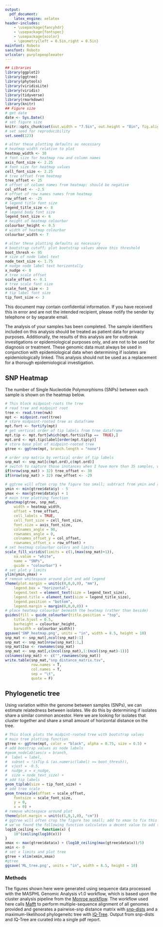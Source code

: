 ```yaml
---
output:
  pdf_document:
    latex_engine: xelatex
header-includes:
    - \usepackage{fancyhdr}
    - \usepackage{fontspec}
    - \usepackage{xcolor}
    - \geometry{left = 0.5in,right = 0.5in}
mainfont: Roboto
sansfont: Roboto
urlcolor: purplepeopleeater
---
```

<!-- define color and adjust lengths for header and footer-->
\definecolor{purplepeopleeater}{RGB}{106,13,75}
\addtolength{\headheight}{3.0cm}
\addtolength{\topmargin}{-0.5in}
\addtolength{\footskip}{-0.225in}

<!-- % setup header -->
\pagestyle{fancy}
\fancyhf{}

<!-- header content -->
<!-- Uncomment the line of code below to include a header -->
\fancyhead[R]{\Huge MASPHL Genomic Analysis\\
\Large `r paste(Sys.Date())`}

<!-- create red header line -->
\renewcommand{\headrulewidth}{1pt}
\renewcommand{\headrule}{\hbox to\headwidth{%
    \color{purplepeopleeater}\leaders\hrule height \headrulewidth\hfill}}

<!-- footer content --> 
\fancyfoot[C]{For surveillance use only, not for clinical or research use.} 
\fancyfoot[R]{\thepage}

<!-- create red footer line -->
\renewcommand{\footrulewidth}{1pt}
\renewcommand{\footrule}{\hbox to\headwidth{%
    \color{purplepeopleeater}\leaders\hrule height \headrulewidth\hfill}}

```r
## Libraries
library(ggplot2)
library(ggtree)
library(phytools)
library(viridisLite)
library(viridis)
library(tidyverse)
library(rmarkdown)
library(knitr)
## Figure size
# get date
date <- Sys.Date()
# set figure size
knitr::opts_chunk$set(out.width = "7.5in", out.height = "8in", fig.align = "left")
# set seed for reproducibility
set.seed(123)
```

```r
# alter these plotting defaults as necessary
# heatmap width relative to plot
heatmap_width <- 30
# font size for heatmap row and column names
axis_font_size <- 2.25
# font size for heatmap values
cell_font_size <- 2.25
# tree offset from heatmap
tree_offset <- 25
# offset of column names from heatmap; should be negative
col_offset <- -2.5
# offset of row names names from heatmap
row_offset <- -25
# legend title font size
legend_title_size <- 8
# legend body font size
legend_text_size <- 6
# height of heatmap colourbar
colourbar_height <- 0.5
# width of heatmap colourbar
colourbar_width <- 7
```

```r
# alter these plotting defaults as necessary
# bootstrap cutoff; plot bootstrap values above this threshold
boot_thresh <- 95
# size of node label text
node_text_size <- 1.75
# nudge node label text horizontally
x_nudge <- 0
# tree scale offset
scale_offset <- 0.1
# tree scale font size
scale_font_size <- 3
# tip label font size
tip_font_size <- 3
```
This document may contain confidential information. If you have received this in error and are not the intended recipient, please notify the sender by telephone or by separate email.

The analysis of your samples has been completed. The sample identifiers included on this analysis should be treated as patient data for privacy purposes. Additionally, the results of this analysis are for outbreak investigations or epidemiological purposes only, and are not to be used for diagnosis or treatment. These genomic data must always be used in conjunction with epidemiological data when determining if isolates are epidemiologically linked. This analysis should not be used as a replacement for a thorough epidemiological investigation.

## SNP Heatmap

The number of Single Nucleotide Polymorphisms (SNPs) between each sample is shown on the heatmap below.

```r
# This block midpoint-roots the tree
# read tree and midpoint root
tree <- read.tree(nwk)
mpt <- midpoint.root(tree)
# store midpoint-rooted tree as dataframe
mpt.fort <- fortify(mpt)
# get vertical order of tip labels from tree dataframe
mpt.tip <- mpt.fort[which(mpt.fort$isTip ==  TRUE),]
mpt.ord <- mpt.tip$label[order(mpt.tip$y)]
# store base plot of midpoint-rooted tree
gtree <- ggtree(mpt, branch.length = "none")
```

```r
# order snp matrix by vertical order of tip labels
snp_mat <- snp_mat[c(mpt.ord),c(mpt.ord)]
# switch to capture those instances when I have more than 35 samples, which throws off the dendogram/snp matrix formatting
if(nrow(snp_mat) > 32) tree_offset <- 30
if(nrow(snp_mat) > 32) row_offset <- -29
```

```r
# ggtree will often crop the figure too small; subtract from ymin and add to ymax to fix this
ymin <- min(gtree$data$y) - 5
ymax <- max(gtree$data$y) + 1
# main tree plotting function
gheatmap(gtree, snp_mat,
    width = heatmap_width,
    offset = tree_offset,
    cell_labels = TRUE,
    cell_font_size = cell_font_size,
    font.size = axis_font_size,
    colnames_angle = 90,
    rownames_angle = 0,
    colnames_offset_y = col_offset,
    rownames_offset_x = row_offset) +
# set heatmap colourbar colors and limits
scale_fill_viridis(limits = c(1,(max(snp_mat)+1)),
    na.value = "white",
    name = "SNPs",
    guide = "colourbar") +
# set plot y limits
ylim(ymin,ymax) +
# remove whitespace around plot and add legend
theme(plot.margin = unit(c(0,0,0,0), "mm"),
    legend.box = "horizontal",
    legend.text = element_text(size = legend_text_size),
    legend.title = element_text(size = legend_title_size),
    legend.position = "bottom",
    legend.margin = margin(0,0,0,0)) +
# place heatmap colourbar beneath the heatmap (rather than beside)
guides(fill = guide_colourbar(title.position = "top",
    title.hjust = 0.5,
    barheight = colourbar_height,
    barwidth = colourbar_width))
ggsave('SNP_heatmap.png', units = "in", width = 8.5, height = 10)
snp_mat <- snp_mat[,ncol(snp_mat):1]
snp_mat <- snp_mat[nrow(snp_mat):1,]
snp_mat$Iso <- rownames(snp_mat)
snp_mat <- snp_mat[,c(ncol(snp_mat),1:(ncol(snp_mat)-1))]
colnames(snp_mat) <- c("",rownames(snp_mat))
write.table(snp_mat,"snp_distance_matrix.tsv",
            row.names = T,
            col.names = T,
            sep = "\t",
            quote = F)
```
\newpage
## Phylogenetic tree

Using variation within the genome between samples (SNPs), we can estimate relatedness between isolates. We do this by determining if isolates share a similar common ancestor. Here we are looking for isolates that cluster together and share a small amount of horizontal distance on the tree.

```r
# This block plots the midpint-rooted tree with bootstrap values
# main tree plotting function
gtree <- ggtree(mpt, color = "black", alpha = 0.75, size = 0.5) +
# add boostrap values as node labels
#geom_nodelab(aes(x = branch,
#  label = label,
#  subset = !isTip & (as.numeric(label) >= boot_thresh)),
#  vjust = -0.5,
#  nudge_x = x_nudge,
#  size = node_text_size) +
# add tip labels
geom_tiplab(size = tip_font_size) +
# add tree scale
geom_treescale(offset = scale_offset,
    fontsize = scale_font_size,
    y = 0,
    x = 0) +
# remove whitespace around plot
theme(plot.margin = unit(c(1,0,1,0), "cm"))
# ggtree will often crop the figure too small; add to xmax to fix this
# we've found the following function calculates a decent value to add to xmax:
log10_ceiling <- function(x) {
    10^(ceiling(log10(x)))
}
xmax <- max(gtree$data$x) + (log10_ceiling(max(gtree$data$x))/5)
xmin <- 0
# set x limits and plot tree
gtree + xlim(xmin,xmax)
#gtree
ggsave('ML_tree.png', units = "in", width = 8.5, height = 10)
```

### Methods

The figures shown here were generated using sequence data processed with the MASPHL Genomic Analysis v1.0 workflow, which is based upon the cluster analysis pipeline from the [Monroe workflow](https://github.com/StaPH-B/staphb_toolkit/tree/dev). The workflow used here calls [Mafft](https://mafft.cbrc.jp/alignment/software/) to perform multiple-sequence alignment of all genomes provided and generates a pairwise-snp distance matrix with [snp-dists](https://github.com/tseemann/snp-dists) and a maximum-likelihood phylogeneitc tree with [IQ-Tree](http://www.iqtree.org/). Output from snp-dists and IQ-Tree are curated into a single pdf report.
